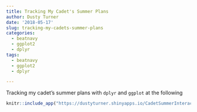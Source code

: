 ```yaml
---
title: Tracking My Cadet's Summer Plans
author: Dusty Turner
date: '2018-05-17'
slug: tracking-my-cadets-summer-plans
categories:
  - beatnavy
  - ggplot2
  - dplyr
tags:
  - beatnavy
  - ggplot2
  - dplyr

---
```

<!-- runtime: shiny -->
Tracking my cadet's summer plans with `dplyr` and `ggplot` at the following <center>
```r
knitr::include_app("https://dustyturner.shinyapps.io/CadetSummerInteractive/", height = "1200px")
```
</center>


<!-- ```{r setup, include=FALSE} -->
<!-- knitr::opts_chunk$set(echo = TRUE) -->
<!-- ``` -->

<!-- ```{r message=FALSE, warning=FALSE, include=FALSE, paged.print=FALSE} -->
<!-- library(lubridate) -->
<!-- library(tidyverse) -->
<!-- library(skimr) -->
<!-- library(stringr) -->
<!-- library(shiny) -->
<!-- travel = read_csv("CadetTravel.csv") -->
<!-- # travel = read_csv(file.choose()) -->

<!-- ctravel = travel %>% -->
<!--   mutate(Name = word(Name, 1)) %>% -->
<!--   mutate(Begin = as.Date(strptime(travel$Begin, format = "%d-%b"))) %>% -->
<!--   mutate(End = as.Date(strptime(travel$End, format = "%d-%b"))) %>% -->
<!--   mutate(Labeller = Begin - ((Begin-End)/2)) %>% -->
<!--   mutate(length = nchar(Name)) %>% -->
<!--   filter(Event!="Leave", Event!="Work") %>% -->
<!--   group_by(Name) %>% -->
<!--   mutate(Early = min(Begin)) %>% -->
<!--   arrange(Early) -->


<!-- ``` -->


<!-- ```{r, echo=FALSE} -->
<!-- ui = fluidPage( -->

<!--   sliderInput("Date", label = "Date:", -->
<!--               min = as.Date("2018-05-07"), max = as.Date("2018-08-15"), value = today(), step = 1), -->
<!--   plotOutput("newplot") -->


<!-- ) -->

<!-- server = function(input,output) { -->
<!--   plot = reactive({ -->
<!-- # renderPlot(height = 1000,{ -->

<!--   trav =  ctravel %>% -->
<!--   ggplot(aes(x=Begin, y = fct_reorder(farewell$Presenter, farewell$TimeStart))) + -->
<!--   ggplot(aes(x=Begin, y = fct_reorder(ctravel$Name,ctravel$Early, desc = TRUE))) + -->
<!--   geom_segment(aes(x=Begin, xend=End, yend=Name, color = Event),size=12) + -->
<!--   geom_text(aes(label = Event, x=Labeller), size = 2.5) + -->
<!--   geom_vline(xintercept=input$Date) + -->
<!--   theme(legend.position = "none") + -->
<!--   xlab("Date") + -->
<!--   ylab("Cadet") + -->
<!--   ggtitle("Where Are Our Cadets?!") + -->
<!--   # theme_light() + -->
<!--   theme(legend.position="none") + -->
<!--     theme(axis.text=element_text(size=20), -->
<!--         axis.title=element_text(size=14,face="bold")) -->
<!--   return(trav) -->
<!--   }) -->

<!--   output$newplot = renderPlot(plot) -->

<!--   } -->

<!-- shinyApp(ui = ui, server = server) -->
<!-- ``` -->


